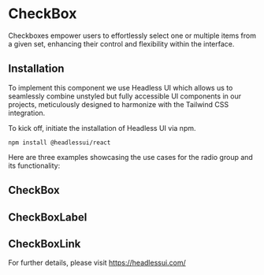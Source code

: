 
<Meta title="MDX|CheckBox" component={CheckBox} />

# CheckBox

Checkboxes empower users to effortlessly select one or multiple items from a given set, enhancing their control and flexibility within the interface.

## Installation

To implement this component we use Headless UI which allows us to seamlessly combine unstyled but fully accessible UI components in our projects, meticulously designed to harmonize with the Tailwind CSS integration.

To kick off, initiate the installation of Headless UI via npm.

`npm install @headlessui/react`

Here are three examples showcasing the use cases for the radio group and its functionality:

## CheckBox

 <CheckBox /> 

## CheckBoxLabel

 <CheckBoxLabel /> 

## CheckBoxLink

 <CheckBoxLink /> 

For further details, please visit <a className="cursor-pointer" href="https://headlessui.com/" target="_blank">https://headlessui.com/</a>
